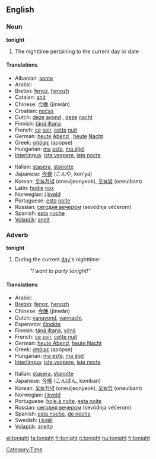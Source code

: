 ==English==
===Noun===
'''tonight'''

#The nighttime pertaining to the current day or date

====Translations====
{{top}}
*Albanian: [[sonte]]
*Arabic: {{ARchar|[[الليلة]]}} {{Unicode|(al-léila)}}
*Breton: [[fenoz]], [[henozh]]
*Catalan: [[anit]]
*Chinese: [[今晚]] (jīnwǎn)
*Croatian: [[noćas]]
*Dutch: [[deze]] [[avond]] {{m}}, [[deze]] [[nacht]] {{m}}
*Finnish: [[tänä iltana]]
*French: [[ce]] [[soir]], [[cette]] [[nuit]]
*German: [[heute]] [[Abend]] {{m}}, [[heute]] [[Nacht]] {{f}}
*Greek: [[απόψε]] (apópse)
*Hungarian: [[ma]] [[este]], [[ma éjjel]]
*[[Interlingua]]: [[iste vespere]], [[iste nocte]]
{{mid}}
*Italian: [[stasera]], [[stanotte]]
*Japanese: [[今夜]] (こんや, kon’ya)
*Korean: [[오늘저녁]] (oneuljeonyeok), [[오늘밤]] (oneulbam)
*Latin: [[hodie]] [[nox]]
*Norwegian: [[i]] [[kveld]]
*Portuguese: [[esta]] [[noite]]
*Russian: [[сегодня вечером]] (sevódnja véčerom)
*Spanish: [[esta]] [[noche]]
*[[Volapük]]: [[aneit]]
{{bottom}}

===Adverb===
'''tonight'''

#During the current [[day]]'s nighttime: 
#:'' "I want to party tonight!" '' <p>

====Translations====
{{top}}
*Arabic: {{ARchar|[[الليلة]]}} {{Unicode|(al-léila)}}
*[[Breton]]: [[fenoz]], [[henozh]]
*Chinese: [[今晚]] (jīnwǎn)
*Dutch: [[vanavond]], [[vannacht]]
*Esperanto: [[ĉinokte]]
*Finnish: [[tänä iltana]], [[yönä]]
*French: [[ce soir]], [[cette nuit]]
*German: [[heute Abend]], [[heute Nacht]]
*Greek: [[απόψε]] (apópse)
*Hungarian: [[ma este]], [[ma éjjel]]
*[[Interlingua]]: [[iste vespere]], [[iste nocte]]
{{mid}}
*Italian: [[stasera]], [[stanotte]]
*Japanese: [[今晩]] (こんばん, komban)
*Korean: [[오늘저녁]] (oneuljeonyeok), [[오늘밤]] (oneulbam)
*Norwegian: [[i kveld]]
*Portuguese: [[hoje à noite]], [[esta noite]]
*Russian: [[сегодня вечером]] (sevódnja véčerom)
*Spanish: [[esta noche]], [[de noche]]
*Swedish: [[i kväll]]
*[[Volapük]]: [[aneito]]
{{bottom}}

[[Category:Time]]

[[el:tonight]]
[[fa:tonight]]
[[fr:tonight]]
[[it:tonight]]
[[hu:tonight]]
[[fi:tonight]]